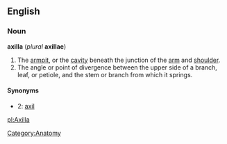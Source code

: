 ==English==
===Noun===
'''axilla''' (''plural'' '''axillae''') 
#The [[armpit]], or the [[cavity]] beneath the junction of the [[arm]] and [[shoulder]].
#The angle or point of divergence between the upper side of a branch, leaf, or petiole, and the stem or branch from which it springs. 

====Synonyms====
*2: [[axil]]

[[pl:Axilla]]

[[Category:Anatomy]]